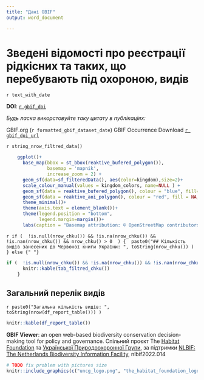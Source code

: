 ```yaml
---
title: "Дані GBIF"
output: word_document

---
```

# Зведені відомості про реєстрації рідкісних та таких, що перебувають під охороною, видів
`r text_with_date`

**DOI**: [`r gbif_doi`](`r gbif_doi_url`)

*Будь ласка викорстовуйте таку цитату в публікаціях:*

GBIF.org (`r formatted_gbif_dataset_date`) GBIF Occurrence Download [`r gbif_doi_url`](`r gbif_doi_url`)


`r string_nrow_filtred_data()`


```r
    ggplot()+
      base_map(bbox = st_bbox(reaktive_bufered_polygon()),
               basemap = 'mapnik',
               increase_zoom = 2) +
      geom_sf(data=sf_filteredData(), aes(color=kingdom),size=2)+
      scale_colour_manual(values = kingdom_colors, name=NULL ) +
      geom_sf(data = reaktive_bufered_polygon(), colour = "blue", fill=NA, lwd = 1)+
      geom_sf(data = reaktive_aoi_polygon(), colour = "red", fill = NA, lwd = 1)+ # TODO create global var for AOI
      theme_minimal()+
      theme(axis.text = element_blank())+
      theme(legend.position = "bottom",
            legend.margin=margin())+
      labs(caption = "Basemap attribution: © OpenStreetMap contributors")
```


`r if (  !is.null(nrow_chku()) && !is.na(nrow_chku()) && !is.nan(nrow_chku()) && nrow_chku() > 0  ) {  paste0("## Кількість видів занесених до Червоної книги України: ", toString(nrow_chku()) ) } else {" "} `

```r
if (  !is.null(nrow_chku()) && !is.na(nrow_chku()) && !is.nan(nrow_chku()) && nrow_chku() > 0  ) {
      knitr::kable(tab_filtred_chku())
    }
```

## Загальний перелік видів
`r paste0("Загальна кількість видів: ", toString(nrow(df_report_table())) ) `

```r
knitr::kable(df_report_table())
```


**GBIF Viewer**: an open web-based biodiversity conservation decision-making tool for policy and governance. Спільний проєкт The [Habitat Foundation](https://thehabitatfoundation.org/) та [Української Природоохоронної Групи](https://uncg.org.ua/), за підтримки [NLBIF: The Netherlands Biodiversity Information Facility](https://www.nlbif.nl/), nlbif2022.014

```r
# TODO fix problem with pictures size
knitr::include_graphics(c("uncg_logo.png", "the_habitat_foundation_logo.png", "logo-nlbif.png"))
```






